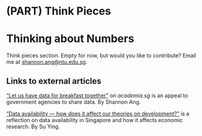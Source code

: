 # (PART) Think Pieces {-}

# Thinking about Numbers {#think}

Think pieces section. Empty for now, but would you like to contribute? Email me at <shannon.ang@ntu.edu.sg>.

## Links to external articles

["Let us have data for breakfast together"](https://www.academia.sg/academic-views/let-us-have-data-for-breakfast-together/){target="_blank"} on *academia.sg* is an appeal to government agencies to share data. By Shannon Ang.

["Data availability — how does it affect our theories on development?"](https://aplannedcity.wordpress.com/2020/10/26/data-availability-how-does-it-affect-our-theories-on-development/) is a reflection on data availability in Singapore and how it affects economic research. By Su Ying.